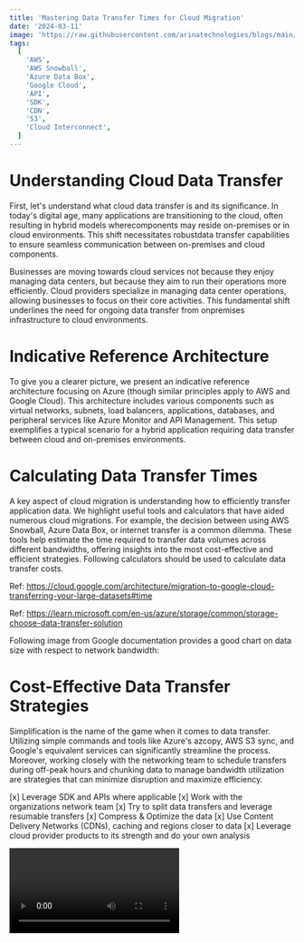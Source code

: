 ```yaml
---
title: 'Mastering Data Transfer Times for Cloud Migration'
date: '2024-03-11'
image: 'https://raw.githubusercontent.com/arinatechnologies/blogs/main/images/data-transfer.webp'
tags:
  [
    'AWS',
    'AWS Snowball',
    'Azure Data Box',
    'Google Cloud',
    'API',
    'SDK',
    'CDN',
    'S3',
    'Cloud Interconnect',
  ]
---
```


# Understanding Cloud Data Transfer

First, let's understand what cloud data transfer is and its significance. In today's digital age, many applications are transitioning to the cloud, often resulting in hybrid models wherecomponents may reside on-premises or in cloud environments. This shift necessitates robustdata transfer capabilities to ensure seamless communication between on-premises and cloud components.

Businesses are moving towards cloud services not because they enjoy managing data centers, but because they aim to run their operations more efficiently. Cloud providers specialize in managing data center operations, allowing businesses to focus on their core activities. This fundamental shift underlines the need for ongoing data transfer from onpremises infrastructure to cloud environments.

# Indicative Reference Architecture

To give you a clearer picture, we present an indicative reference architecture focusing on Azure (though similar principles apply to AWS and Google Cloud). This architecture includes various components such as virtual networks, subnets, load balancers, applications, databases, and peripheral services like Azure Monitor and API Management. This setup exemplifies a typical scenario for a hybrid application requiring data transfer between cloud and on-premises environments.

<CustomImage
  src='https://www.arinatechnologies.com/assets/images/blog/reference-arch.png'
  loading='lazy'
  alt='Indicative Reference Architecture'
/>

# Calculating Data Transfer Times

A key aspect of cloud migration is understanding how to efficiently transfer application data.
We highlight useful tools and calculators that have aided numerous cloud migrations. For example, the decision between using AWS Snowball, Azure Data Box, or internet transfer is a common dilemma. These tools help estimate the time required to transfer data volumes across different bandwidths, offering insights into the most cost-effective and efficient strategies.
Following calculators should be used to calculate data transfer costs.

Ref: https://cloud.google.com/architecture/migration-to-google-cloud-transferring-your-large-datasets#time

Ref: https://learn.microsoft.com/en-us/azure/storage/common/storage-choose-data-transfer-solution

Following image from Google documentation provides a good chart on data size with respect to network bandwidth:

<CustomImage
  src='https://cloud.google.com/static/architecture/images/big-data-transfer-how-to-get-started-transfer-size-and-speed.png'
  loading='lazy'
  alt='Calculating Data Transfer Times'
/>

# Cost-Effective Data Transfer Strategies

Simplification is the name of the game when it comes to data transfer. Utilizing simple commands and tools like Azure's azcopy, AWS S3 sync, and Google's equivalent services can significantly streamline the process. Moreover, working closely with the networking team to schedule transfers during off-peak hours and chunking data to manage bandwidth utilization are strategies that can minimize disruption and maximize efficiency.

[x] Leverage SDK and APIs where applicable
[x] Work with the organizations network team
[x] Try to split data transfers and leverage resumable transfers
[x] Compress & Optimize the data
[x] Use Content Delivery Networks (CDNs), caching and regions closer to data
[x] Leverage cloud provider products to its strength and do your own analysis

<Video id='rRNzkuR6T5g' title='Mastering Data Transfer Times for Cloud Migration'/>

# Deep Dive Comparison

We compare data transfer services across AWS, Azure, and Google Cloud, covering direct connectivity options, transfer acceleration mechanisms, physical data transfer appliances, and services tailored for large data movements. Each cloud provider offers unique solutions, from AWS's Direct Connect and Snowball to Azure's ExpressRoute and Data Box, and Google Cloud's Interconnect and Transfer Appliance.

                                                <table className='awsvsazurevsgoogle'>

                                                <thead>
                                                    <tr>
                                                    <th>AWS</th>
                                                    <th>Azure</th>
                                                    <th>GCP</th>
                                                    </tr>
                                                </thead>
                                                <tbody>
                                                    <tr>
                                                    <th>AWS Direct Connect</th>
                                                    <th>Azure ExpressRoute</th>
                                                    <th>Cloud Interconnect</th>
                                                    </tr>
                                                    <tr>
                                                    <td>Provides a dedicated network connection from on-premises to AWS.</td>
                                                    <td>Offers private connections between Azure data centers and infrastructure.</td>
                                                    <td>Provides direct physical connections to Google Cloud.</td>
                                                    </tr>
                                                    <tr>
                                                    <th>Amazon S3 Transfer Acceleration</th>
                                                    <th>Azure Blob Storage Transfer</th>
                                                    <th>Google Transfer Appliance</th>
                                                    </tr>
                                                    <tr>
                                                    <td>Speeds up the transfer of files to S3 using optimized network protocols.</td>
                                                    <td>Accelerates data transfer to Blob storage using Azure's global network.</td>
                                                    <td>A rackable high-capacity storage server for large data transfers.</td>
                                                    </tr>
                                                    <tr>
                                                    <th>AWS Snowball/Snowmobile</th>
                                                    <th>Azure Data Box</th>
                                                    <th>Google Transfer appliance</th>
                                                    </tr>
                                                    <tr>
                                                    <td>Physical devices for transporting large volumes of data into and out of AWS.</td>
                                                    <td>Devices to transfer large amounts of data into Azure Storage.</td>
                                                    <td>Is a high-capacity storage device that can transfer and securely ship data to a Google upload facility. The service is available in two configurations: 100TB or 480TB of raw storage capacity, or up to 200TB or 1PB compressed.</td>
                                                    </tr>
                                                    <tr>
                                                    <th>AWS Storage Gateway</th>
                                                    <th>Azure Import/Export</th>
                                                    <th>Google Cloud Storage Transfer Service</th>
                                                    </tr>
                                                    <tr>
                                                    <td>Connects on-premises software applications with cloud-based storage.</td>
                                                    <td>Service for importing/exporting large amounts of data using hard drives and SSDs.</td>
                                                    <td>Provides similar but not ditto same services such as DataPrep.</td>
                                                    </tr>
                                                    <tr>
                                                    <th>AWS DataSync</th>
                                                    <th>Azure File Sync</th>
                                                    <th>Google Cloud Storage Transfer Service</th>
                                                    </tr>
                                                    <tr>
                                                    <td>Automates data transfer between on-premises storage and AWS services.</td>
                                                    <td>Synchronizes files across Azure File shares and on-premises servers.</td>
                                                    <td>Automates data synchronization from and to GCP Storage from external sources.</td>
                                                    </tr>
                                                    <tr>
                                                    <th>CloudEndure</th>
                                                    <th>Azure Site Recovery</th>
                                                    <th>Migrate 4 Compute Engine</th>
                                                    </tr>
                                                    <tr>
                                                    <td>AWS CloudEndure works with both Linux and Windows VMs hosted on hypervisors, including VMware, Hyper-V and KVM. CloudEndure also supports workloads running on physical servers as well as cloud-based workloads running in AWS, Azure, Google Cloud Platform and other environments</td>
                                                    <td>Help your business to keep doing business—even during major IT outages. Azure Site Recovery offers ease of deployment, cost effectiveness, and dependability.</td>
                                                    <td>To lift & shift on-prem apps to GCP.</td>
                                                    </tr>
                                                </tbody>
                                                </table>

# Conclusion

As we wrap up our exploration of the data transfer speed and corresponding services provided by AWS, Azure, and GCP, it should be clear what options to consider for what data size and that each platform offers a wealth of options designed to meet the diverse needs of businesses moving and managing big data. Whether you require direct network connectivity, physical data transport devices, or services that synchronize your files across cloud environments, there is a solution tailored to your specific requirements.

Choosing the right service hinges on various factors such as data volume, transfer frequency, security needs, and the level of integration required with your existing infrastructure. AWS shines with its comprehensive services like Direct Connect and Snowball for massive data migration tasks. Azure's strength lies in its enterprise-focused offerings like ExpressRoute and Data Box, which ensure seamless integration with existing systems. Meanwhile, GCP stands out with its Interconnect and Transfer Appliance services, catering to those deeply invested in analytics and cloud-native applications.

Each cloud provider has clearly put significant thought into how to alleviate the complexities of big data transfers. By understanding the subtleties of each service, organizations can make informed decisions that align with their strategic goals, ensuring a smooth and efficient transition to the cloud.

As the cloud ecosystem continues to evolve, the tools and services for data transfer are bound to expand and innovate further. Businesses should stay informed of these developments to continue leveraging the best that cloud technology has to offer. In conclusion, the journey of selecting the right data transfer service is as critical as the data itself, paving the way for a future where cloud-driven solutions are the cornerstones of business operations.
